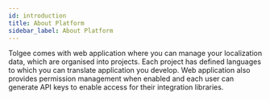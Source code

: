 ```yaml
---
id: introduction
title: About Platform
sidebar_label: About Platform
---
```


Tolgee comes with web application where you can manage your localization data, which are organised into
projects. Each project has defined languages to which you can translate application you develop. Web
application also provides permission management when enabled and each user can generate API keys to enable access for
their integration libraries.



